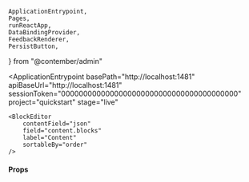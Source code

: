 	ApplicationEntrypoint,
	Pages,
	runReactApp,
	DataBindingProvider,
	FeedbackRenderer,
	PersistButton,
} from "@contember/admin"

<ApplicationEntrypoint
	basePath="http://localhost:1481"
	apiBaseUrl="http://localhost:1481"
	sessionToken="0000000000000000000000000000000000000000"
	project="quickstart"
	stage="live"
>
<DataBindingProvider stateComponent={FeedbackRenderer}>

```tsx live
<BlockEditor
    contentField="json"
    field="content.blocks"
    label="Content"
    sortableBy="order"
/>
```

</DataBindingProvider>

</ApplicationEntrypoint>

#### Props

<PropsTable>
  <SharedProps.contentField required />
  <SharedProps.field required />
  <SharedProps.label required />
  <SharedProps.sortableBy required />
  <SharedProps.referencesField />
  <SharedProps.referenceDiscriminationField />
  <SharedProps.inlineButtons />
  <SharedProps.blockButtons />
  <SharedProps.augmentEditor />
</PropsTable>
